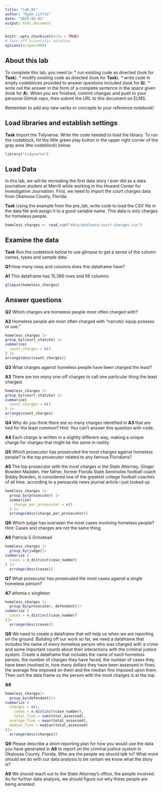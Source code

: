 ```yaml
---
title: "lab_01"
author: "Ryan Little"
date: "2025-02-01"
output: html_document
---
```


```r
knitr::opts_chunk$set(echo = TRUE)
# Turn off scientific notation
options(scipen=999)
```

## About this lab

To complete this lab, you need to: \* run existing code as directed (look for **Task**). \* modify existing code as directed (look for **Task**). \* write code in empty codeblocks provided to answer questions included (look for **Q**). \* write out the answer in the form of a complete sentence in the space given (look for **A**). When you are finished, commit changes and push to your personal GitHub repo, then submit the URL to this document on ELMS.

Remember to add any new verbs or concepts to your reference notebook!

## Load libraries and establish settings

**Task** Import the Tidyverse. Write the code needed to load the library. To run the codeblock, hit the little green play button in the upper right corner of the gray area (the codeblock) below.

```r
library("tidyverse")
```

## Load Data

In this lab, we will be recreating the first data story I ever did as a data journalism student at Merrill while working in the Howard Center for Investigative Journalism. First, we need to import the court charges data from Okaloosa County, Florida.

**Task** Using the example from the pre_lab, write code to load the CSV file in the data file and assign it to a good variable name. This data is only charges for homeless people.

```r
homeless_charges <- read_csv("data/okaloosa-court-charges.csv")
```

## Examine the data

**Task** Run the codeblock below to use glimpse to get a sense of the column names, types and sample data.

**Q1** How many rows and columns does this dataframe have?

**A1** This dataframe has 15,386 rows and 56 columns.

```r
glimpse(homeless_charges)
```

## Answer questions

**Q2** Which charges are homeless people most often charged with?

**A2** Homeless people are most often charged with "narcotic equip possess or use."
  
```r
homeless_charges |>
group_by(court_statute) |>
summarise(
  count_charges = n()
) |>
arrange(desc(count_charges))
```

**Q3** What charges against homeless people have been charged the least?

**A3** There are too many one-off charges to call one particular thing the least charged.

```r
homeless_charges |>
group_by(court_statute) |>
summarise(
  count_charges = n()
) |>
arrange(count_charges)
```

**Q4** Why do you think there are so many charges identified in **A3** that are tied for the least common? Hint: You can't answer this question with code.

**A4** Each charge is written in a slightly different way, making a unique charge for charges that might be the same in reality.

**Q5** Which prosecutor has prosecuted the most charges against homeless people? Is the top prosecutor related to any famous Floridians?

**A5** The top prosecutor with the most charges is the State Attorney, Ginger Bowden Madden. Her father, former Florida State Seminoles football coach Bobby Bowden, is considered one of the greatest college football coaches of all time. according to a pensacola news journal article i just looked up

```r
homeless_charges |>
  group_by(prosecutor) |>
  summarize(
    charge_per_prosecutor = n()
  ) |>
  arrange(desc(charge_per_prosecutor))

```


**Q6** Which judge has overseen the most cases involving homeless people? Hint: Cases and charges are not the same thing.

**A6** Patricia S Grinstead

```r

homeless_charges |>
  group_by(judge)|>
summarize (
  cases = n_distinct(case_number)
) |>
  arrange(desc(cases))

```

**Q7** What prosecutor has prosecuted the most cases against a single homeless person?

**A7** athenia c singleton

```r
homeless_charges |>
  group_by(prosecutor, defendant)|>
summarize (
  cases = n_distinct(case_number)
)|>
  arrange(desc(cases))
```

**Q8** We need to create a dataframe that will help us when we are reporting on the ground. Building off our work so far, we need a dataframe that includes the name of every homeless person who was charged with a crime and some important counts about their interactions with the criminal justice system. Create a dataframe that includes the name of each homeless person, the number of charges they have faced, the number of cases they have been involved in, how many dollars they have been assessed in fines, the average fine imposed on them and the median fine imposed upon them. Then sort the data frame so the person with the most charges is at the top. 

**A8** 

```r
homeless_charges|>
  group_by(defendant)|>
summarize (
  charges = n(),
    cases = n_distinct(case_number),
    total_fine = sum(total_assessed),
  average_fine = mean(total_assessed),
  median_fine = median(total_assessed)
)|>
  arrange(desc(charges))
```

**Q9** Please describe a short reporting plan for how you would use the data you have generated in **A8** to report on the criminal justice system in Okaloosa County, Florida. Who are the people we should talk to? What more should we do with our data analysis to be certain we know what the story is?

**A9**
We should reach out to the State Attorney's office, the  people involved. As for further data analysis, we should figure out why these people are being arrested. 


